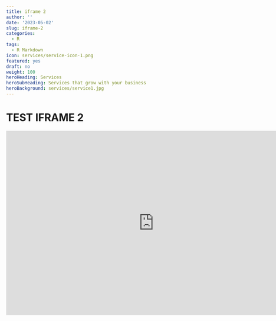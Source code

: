 ```yaml
---
title: iframe 2
author: ''
date: '2023-05-02'
slug: iframe-2
categories:
  - R
tags:
  - R Markdown
icon: services/service-icon-1.png
featured: yes
draft: no
weight: 100
heroHeading: Services
heroSubHeading: Services that grow with your business
heroBackground: services/service1.jpg
---
```




# TEST IFRAME 2


<iframe title="PILE REPORT" width="800" height="500" src="https://app.powerbi.com/view?r=eyJrIjoiYThhMDgxODYtZTkxZi00ZGZiLTlhMWYtNWRhZGE1YmNhMjEyIiwidCI6IjUzYjkyMTJhLTAyMDEtNGZlMS04OTVkLTg1NWRjMjE2MDJjYyIsImMiOjEwfQ%3D%3D&pageName=ReportSection258ca865fe6e889ae0ac" frameborder="0" allowFullScreen="true"></iframe>